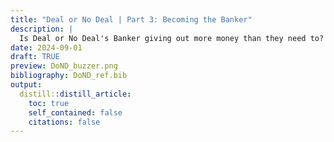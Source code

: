 ```yaml
---
title: "Deal or No Deal | Part 3: Becoming the Banker"
description: |
  Is Deal or No Deal's Banker giving out more money than they need to?
date: 2024-09-01
draft: TRUE
preview: DoND_buzzer.png
bibliography: DoND_ref.bib
output:
  distill::distill_article:
    toc: true
    self_contained: false
    citations: false
---
```



